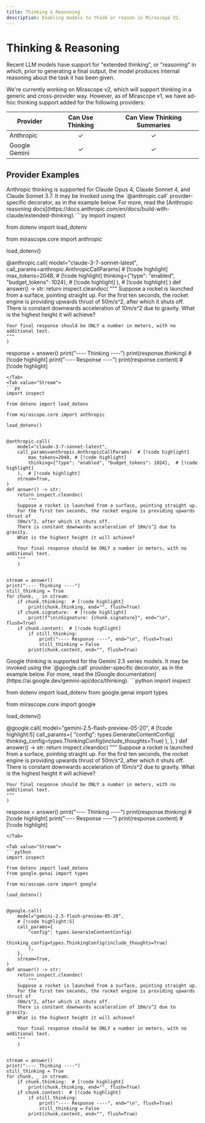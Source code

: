 ```yaml
---
title: Thinking & Reasoning
description: Enabling models to think or reason in Mirascope V1.
---
```


# Thinking & Reasoning

Recent LLM models have support for "extended thinking", or "reasoning" in which, prior to generating a final output, the model produces internal reasoning about the task it has been given.

We're currently working on Mirascope v2, which will support thinking in a generic and cross-provider way.
However, as of Mirascope v1, we have ad-hoc thinking support added for the following providers:

| Provider      | Can Use Thinking | Can View Thinking Summaries | 
|---------------|:------:|:-------:|
| Anthropic     | ✓      | ✓     |
| Google Gemini | ✓      | ✓     |


## Provider Examples

<TabbedSection>

<Tab value="Anthropic">

<Note>
Anthropic thinking is supported for Claude Opus 4, Claude Sonnet 4, and Claude Sonnet 3.7. It may be invoked using
the `@anthropic.call` provider-specific decorator, as in the example below. For more, read the [Anthropic reasoning docs](https://docs.anthropic.com/en/docs/build-with-claude/extended-thinking).
</Note>

<TabbedSection>
<Tab value="Response">
```py
import inspect

from dotenv import load_dotenv

from mirascope.core import anthropic

load_dotenv()


@anthropic.call(
    model="claude-3-7-sonnet-latest",
    call_params=anthropic.AnthropicCallParams(  # [!code highlight]
        max_tokens=2048, # [!code highlight]
        thinking={"type": "enabled", "budget_tokens": 1024},  # [!code highlight]
    ),  # [!code highlight]
)
def answer() -> str:
    return inspect.cleandoc(
        """
    Suppose a rocket is launched from a surface, pointing straight up.
    For the first ten seconds, the rocket engine is providing upwards thrust of 
    50m/s^2, after which it shuts off.
    There is constant downwards acceleration of 10m/s^2 due to gravity.
    What is the highest height it will achieve?
    
    Your final response should be ONLY a number in meters, with no additional text.
    """
    )


response = answer()
print("---- Thinking ----")
print(response.thinking)  # [!code highlight]
print("---- Response ----")
print(response.content)  # [!code highlight]
```
</Tab>
<Tab value="Stream">
```py
import inspect

from dotenv import load_dotenv

from mirascope.core import anthropic

load_dotenv()


@anthropic.call(
    model="claude-3-7-sonnet-latest",
    call_params=anthropic.AnthropicCallParams(  # [!code highlight]
        max_tokens=2048, # [!code highlight]
        thinking={"type": "enabled", "budget_tokens": 1024},  # [!code highlight]
    ),  # [!code highlight]
    stream=True,
)
def answer() -> str:
    return inspect.cleandoc(
        """
    Suppose a rocket is launched from a surface, pointing straight up.
    For the first ten seconds, the rocket engine is providing upwards thrust of 
    50m/s^2, after which it shuts off.
    There is constant downwards acceleration of 10m/s^2 due to gravity.
    What is the highest height it will achieve?
    
    Your final response should be ONLY a number in meters, with no additional text.
    """
    )


stream = answer()
print("---- Thinking ----")
still_thinking = True
for chunk, _ in stream:
    if chunk.thinking:  # [!code highlight]
        print(chunk.thinking, end="", flush=True)
    if chunk.signature:  # [!code highlight]
        print(f"\n\nSignature: {chunk.signature}", end="\n", flush=True)
    if chunk.content:  # [!code highlight]
        if still_thinking:
            print("---- Response ----", end="\n", flush=True)
            still_thinking = False
        print(chunk.content, end="", flush=True)
```
</Tab>
</TabbedSection>

</Tab>

<Tab value="Google">

<Note>
Google thinking is supported for the Gemini 2.5 series models. It may be invoked using
the `@google.call` provider-specific decorator, as in the example below. For more, read the [Google documentation](https://ai.google.dev/gemini-api/docs/thinking).
</Note>

<TabbedSection>
<Tab value="Response">
```python
import inspect

from dotenv import load_dotenv
from google.genai import types

from mirascope.core import google

load_dotenv()


@google.call(
    model="gemini-2.5-flash-preview-05-20",
    # [!code highlight:5]
    call_params={
        "config": types.GenerateContentConfig(
            thinking_config=types.ThinkingConfig(include_thoughts=True)
        ),
    },
)
def answer() -> str:
    return inspect.cleandoc(
        """
    Suppose a rocket is launched from a surface, pointing straight up.
    For the first ten seconds, the rocket engine is providing upwards thrust of 
    50m/s^2, after which it shuts off.
    There is constant downwards acceleration of 10m/s^2 due to gravity.
    What is the highest height it will achieve?
    
    Your final response should be ONLY a number in meters, with no additional text.
    """
    )


response = answer()
print("---- Thinking ----")
print(response.thinking)  # [!code highlight]
print("---- Response ----")
print(response.content)  # [!code highlight]
```
</Tab>

<Tab value="Stream">
```python
import inspect

from dotenv import load_dotenv
from google.genai import types

from mirascope.core import google

load_dotenv()


@google.call(
    model="gemini-2.5-flash-preview-05-20",
    # [!code highlight:5]
    call_params={
        "config": types.GenerateContentConfig(
            thinking_config=types.ThinkingConfig(include_thoughts=True)
        ),
    },
    stream=True,
)
def answer() -> str:
    return inspect.cleandoc(
        """
    Suppose a rocket is launched from a surface, pointing straight up.
    For the first ten seconds, the rocket engine is providing upwards thrust of 
    50m/s^2, after which it shuts off.
    There is constant downwards acceleration of 10m/s^2 due to gravity.
    What is the highest height it will achieve?
    
    Your final response should be ONLY a number in meters, with no additional text.
    """
    )


stream = answer()
print("---- Thinking ----")
still_thinking = True
for chunk, _ in stream:
    if chunk.thinking:  # [!code highlight]
        print(chunk.thinking, end="", flush=True)
    if chunk.content:  # [!code highlight]
        if still_thinking:
            print("---- Response ----", end="\n", flush=True)
            still_thinking = False
        print(chunk.content, end="", flush=True)
```
</Tab>

</TabbedSection>
</Tab>

</TabbedSection>